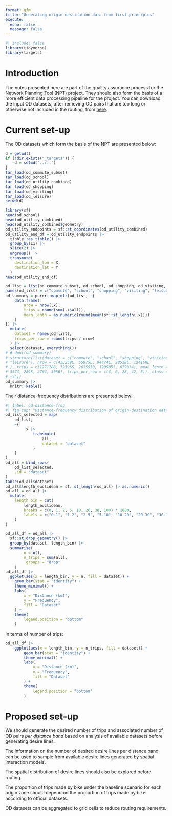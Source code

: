 ```yaml
---
format: gfm
title: "Generating origin-destination data from first principles"
execute: 
  echo: false
  message: false
---
```


```r
#| include: false
library(tidyverse)
library(targets)
```

# Introduction

The notes presented here are part of the quality assurance process for the Network Planning Tool (NPT) project.
They should also form the basis of a more efficient data processing pipeline for the project.
You can download the input OD datasets, after removing OD pairs that are too long or otherwise not included in the routing, from [here](https://github.com/nptscot/outputdata/releases/tag/od-data-2025-05).

# Current set-up

The OD datasets which form the basis of the NPT are presented below:

```r
d = getwd()
if (!dir.exists("_targets")) {
    d = setwd("../..")
}
tar_load(od_commute_subset)
tar_load(od_school)
tar_load(od_utility_combined)
tar_load(od_shopping)
tar_load(od_visiting)
tar_load(od_leisure)
setwd(d)
```

```r
library(sf)
head(od_school)
head(od_utility_combined)
head(od_utility_combined$geometry)
od_utility_endpoints = sf::st_coordinates(od_utility_combined)
od_utility_end_df = od_utility_endpoints |>
  tibble::as_tibble() |>
  group_by(L1) |>
  slice(2) |>
  ungroup() |>
  transmute(
    destination_lon = X,
    destination_lat = Y
  )
head(od_utility_end_df)

```

```r
od_list = list(od_commute_subset, od_school, od_shopping, od_visiting, od_leisure)
names(od_list) = c("commute", "school", "shopping", "visiting", "leisure")
od_summary = purrr::map_dfr(od_list, ~{
    data.frame(
        nrow = nrow(.x),
        trips = round(sum(.x$all)),
        mean_lenth = as.numeric(round(mean(sf::st_length(.x))))
    )
}) |>
  mutate(
    dataset = names(od_list),
    trips_per_row = round(trips / nrow)
  ) |>
  select(dataset, everything())
# # dput(od_summary)
# structure(list(dataset = c("commute", "school", "shopping", "visiting", 
# "leisure"), nrow = c(433259L, 55975L, 94474L, 28538L, 124168L
# ), trips = c(1271788, 321955, 2675530, 1205857, 679334), mean_lenth = c(7064, 
# 3574, 2898, 2764, 3056), trips_per_row = c(3, 6, 28, 42, 5)), class = "data.frame", row.names = c(NA, 
# -5L))
od_summary |>
  knitr::kable()
```

Their distance-frequency distributions are presented below:

```r
#| label: od-distance-freq
#| fig-cap: "Distance-frequency distribution of origin-destination datasets"
od_list_selected = map(
    od_list,
    ~{
        .x |>
            transmute(
                all,
                dataset = "dataset"
            )
    }
) 
od_all = bind_rows(
    od_list_selected,
    .id = "dataset"
)
table(od_all$dataset)
od_all$length_euclidean = sf::st_length(od_all) |> as.numeric()
od_all = od_all |>
  mutate(
    length_bin = cut(
        length_euclidean,
        breaks = c(0, 1, 2, 5, 10, 20, 30, 100) * 1000,
        labels = c("0-1", "1-2", "2-5", "5-10", "10-20", "20-30", "30-100")
    )
)

od_all_df = od_all |>
  sf::st_drop_geometry() |>
  group_by(dataset, length_bin) |>
  summarise(
        n = n(),
        n_trips = sum(all),
        .groups = "drop"
    )
od_all_df |>
  ggplot(aes(x = length_bin, y = n, fill = dataset)) +
    geom_bar(stat = "identity") +
    theme_minimal() +
    labs(
        x = "Distance (km)",
        y = "Frequency",
        fill = "Dataset"
    ) +
    theme(
        legend.position = "bottom"
    )
```

In terms of number of trips:

```r
od_all_df |>
    ggplot(aes(x = length_bin, y = n_trips, fill = dataset)) +
        geom_bar(stat = "identity") +
        theme_minimal() +
        labs(
            x = "Distance (km)",
            y = "Frequency",
            fill = "Dataset"
        ) +
        theme(
            legend.position = "bottom"
        )

```

# Proposed set-up

We should generate the desired number of trips and associated number of OD pairs *per distance band* based on analysis of available datasets before generating desire lines.

The information on the number of desired desire lines per distance band can be used to sample from available desire lines generated by spatial interaction models.

The spatial distribution of desire lines should also be explored before routing.

The proportion of trips made by bike under the baseline scenario for each origin zone should depend on the proportion of trips made by bike according to official datasets.

OD datasets can be aggregated to grid cells to reduce routing requirements.